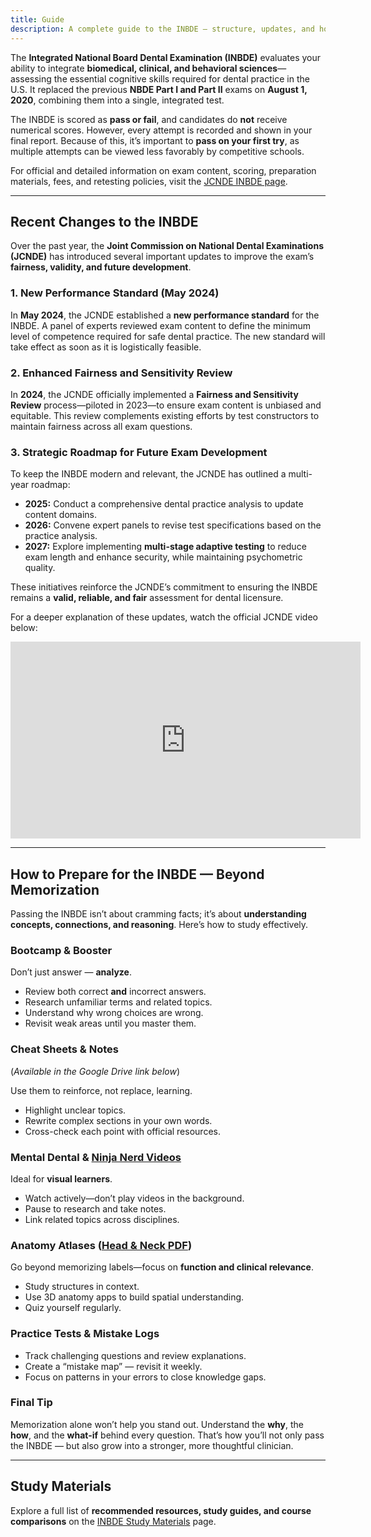 ```yaml
---
title: Guide
description: A complete guide to the INBDE — structure, updates, and how to study effectively
---
```


The **Integrated National Board Dental Examination (INBDE)** evaluates your
ability to integrate **biomedical, clinical, and behavioral sciences**—assessing
the essential cognitive skills required for dental practice in the U.S. It
replaced the previous **NBDE Part I and Part II** exams on **August 1, 2020**,
combining them into a single, integrated test.

The INBDE is scored as **pass or fail**, and candidates do **not** receive
numerical scores. However, every attempt is recorded and shown in your final
report. Because of this, it’s important to **pass on your first try**, as
multiple attempts can be viewed less favorably by competitive schools.

For official and detailed information on exam content, scoring, preparation
materials, fees, and retesting policies, visit the [JCNDE INBDE
page](official.inbde).

---

## Recent Changes to the INBDE

Over the past year, the **Joint Commission on National Dental Examinations (JCNDE)** has introduced several important updates to improve the exam’s **fairness, validity, and future development**.

### 1. New Performance Standard (May 2024)

In **May 2024**, the JCNDE established a **new performance standard** for the INBDE. A panel of experts reviewed exam content to define the minimum level of competence required for safe dental practice. The new standard will take effect as soon as it is logistically feasible.

### 2. Enhanced Fairness and Sensitivity Review

In **2024**, the JCNDE officially implemented a **Fairness and Sensitivity Review** process—piloted in 2023—to ensure exam content is unbiased and equitable. This review complements existing efforts by test constructors to maintain fairness across all exam questions.

### 3. Strategic Roadmap for Future Exam Development

To keep the INBDE modern and relevant, the JCNDE has outlined a multi-year roadmap:

- **2025:** Conduct a comprehensive dental practice analysis to update content domains.
- **2026:** Convene expert panels to revise test specifications based on the practice analysis.
- **2027:** Explore implementing **multi-stage adaptive testing** to reduce exam length and enhance security, while maintaining psychometric quality.

These initiatives reinforce the JCNDE’s commitment to ensuring the INBDE remains a **valid, reliable, and fair** assessment for dental licensure.

For a deeper explanation of these updates, watch the official JCNDE video below:

<iframe
  width="560"
  height="315"
  src="https://www.youtube.com/embed/s_wEiA-Lsk4?si=9v9UD3lr5Ux_ON5F"
  title="YouTube video player"
  frameborder="0"
  allow="accelerometer; autoplay; clipboard-write; encrypted-media; gyroscope; picture-in-picture; web-share"
  referrerpolicy="strict-origin-when-cross-origin"
  allowfullscreen
></iframe>

---

## How to Prepare for the INBDE — Beyond Memorization

Passing the INBDE isn’t about cramming facts; it’s about **understanding concepts, connections, and reasoning**. Here’s how to study effectively.

### Bootcamp & Booster

Don’t just answer — **analyze**.

- Review both correct **and** incorrect answers.
- Research unfamiliar terms and related topics.
- Understand why wrong choices are wrong.
- Revisit weak areas until you master them.

### Cheat Sheets & Notes

(_Available in the Google Drive link below_)

Use them to reinforce, not replace, learning.

- Highlight unclear topics.
- Rewrite complex sections in your own words.
- Cross-check each point with official resources.

### Mental Dental & [Ninja Nerd Videos](https://www.youtube.com/channel/UC6QYFutt9cluQ3uSM963_KQ)

Ideal for **visual learners**.

- Watch actively—don’t play videos in the background.
- Pause to research and take notes.
- Link related topics across disciplines.

### Anatomy Atlases ([Head & Neck PDF](https://www.researchgate.net/publication/332100696_Head_and_Neck_Anatomy))

Go beyond memorizing labels—focus on **function and clinical relevance**.

- Study structures in context.
- Use 3D anatomy apps to build spatial understanding.
- Quiz yourself regularly.

### Practice Tests & Mistake Logs

- Track challenging questions and review explanations.
- Create a “mistake map” — revisit it weekly.
- Focus on patterns in your errors to close knowledge gaps.

### Final Tip

Memorization alone won’t help you stand out. Understand the **why**, the **how**, and the **what-if** behind every question. That’s how you’ll not only pass the INBDE — but also grow into a stronger, more thoughtful clinician.

---

## Study Materials

Explore a full list of **recommended resources, study guides, and course
comparisons** on the [INBDE Study
Materials](/c/related-paths-and-resources/inbde-study-materials) page.
